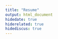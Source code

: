 ```yaml
---
title: "Resume"
output: html_document
hidedate: true
hiderelated: true
hidediscus: true
---
```


<center>
<object data="/resume.pdf" type="application/pdf" >
<embed src="/resume.pdf" type="application/pdf" style="height:600vh;width:100%" />
</object>
</center>
